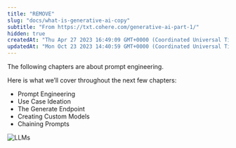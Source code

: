 ```yaml
---
title: "REMOVE"
slug: "docs/what-is-generative-ai-copy"
subtitle: "From https://txt.cohere.com/generative-ai-part-1/"
hidden: true
createdAt: "Thu Apr 27 2023 16:49:09 GMT+0000 (Coordinated Universal Time)"
updatedAt: "Mon Oct 23 2023 14:40:59 GMT+0000 (Coordinated Universal Time)"
---
```

The following chapters are about prompt engineering.

Here is what we’ll cover throughout the next few chapters:

- Prompt Engineering
- Use Case Ideation
- The Generate Endpoint
- Creating Custom Models
- Chaining Prompts

<img src='../../../assets/images/e188612-image.png' alt='LLMs' />
